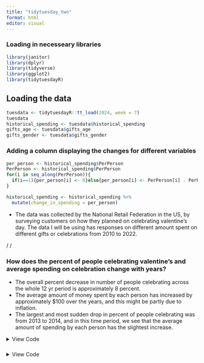 ---
title: "tidytuesday_two"
format: html
editor: visual
---


### Loading in necesseary libraries

```{r message=FALSE, results='hide'}
library(janitor)
library(dplyr)
library(tidyverse)
library(ggplot2)
library(tidytuesdayR)
```


## Loading the data

```{r}
tuesdata <- tidytuesdayR::tt_load(2024, week = 7)
tuesdata
historical_spending <- tuesdata$historical_spending
gifts_age <- tuesdata$gifts_age
gifts_gender <- tuesdata$gifts_gender

```


### Adding a column displaying the changes for different variables

```{r}
per_person <- historical_spending$PerPerson
PerPerson <- historical_spending$PerPerson
for(i in seq_along(PerPerson)){
  if(i==1){per_person[i] <- 0}else{per_person[i] <- PerPerson[i] - PerPerson[i-1]}
}

historical_spending <- historical_spending %>% 
  mutate(change_in_spending = per_person)


```


- The data was collected by the National Retail Federation in the US, by surveying customers on how they planned on celebrating valentine's day. The data I will be using has responses on different amount spent on different gifts or celebrations from 2010 to 2022.

/
/

### How does the percent of people celebrating valentine's and average spending on celebration change with years?

- The overall percent decrease in number of people celebrating across the whole 12 yr period is approximately 8 percent.
- The average amount of money spent by each person has increased by approximately $100 over the years, and this might be partly due to inflation. 
- The largest and most sudden drop in percent of people celebrating was from 2013 to 2014, and in this time period, we see that the average amount of spending by each person has the slightest increase.


<details>
<summary>View Code</summary>

```{r}
#changes in number of people celebrating over the years
historical_spending %>%
  ggplot(aes(x = Year, y = PercentCelebrating)) +
  geom_point() +
  geom_line() +
  scale_x_continuous(breaks = 2010:2022) +
  labs(title = "Percentage of people celebrating valentine's day over the years",
       x = "Year",
       y = "Percentage of people celebrating")

# average spending over the years
historical_spending %>%
ggplot(aes(x = Year, y = PerPerson)) +
  geom_segment(aes(xend = c(tail(Year, n = -1), NA), 
                   yend = c(tail(PerPerson, n = -1), NA)),
               arrow = arrow(length = unit(0.4, "cm")),
               color = 2) +
  geom_point(size = 2, color = 2) +
  labs(title = "Changes in average amount spent by each person celebrating Valatines over the years",
       x = "Year",
       y = "Average amount spent by each person")
```


</details>



### 

<details>
<summary>View Code</summary>

```{r}

historical_spending %>% 
  ggplot(aes(x = Year)) +
  geom_path(aes(y = Candy, color = "Candy"), linewidth = 0.9) +
  geom_line(aes(y = Flowers, color = "Flowers"), linewidth = 0.9) +
  geom_line(aes(y = Clothing, color = "Clothing"), linewidth = 0.9) +
  geom_line(aes(y = GiftCards, color = "Gift cards"), linewidth = 0.9) +
  geom_vline(aes(xintercept = Year), linetype = 3, color = "darkgrey") +
  scale_x_continuous(breaks = 2010:2022) +
  scale_y_continuous(breaks = seq(8,24,by=2)) +
  labs(y = "Amount spent", title = "Changes in amount spent on different items for valentine's celebration") +
  geom_text(aes(label = floor(change_in_spending), x = Year - 0.5, y = Candy+4, color = "Change in avr amt spent"), color = "darkgrey", size = 3) +
  theme_classic()

```

</details>





